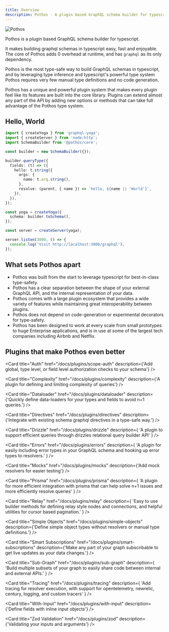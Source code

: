 ```yaml
---
title: Overview
description: Pothos - A plugin based GraphQL schema builder for typescript
---
```


![Pothos](/assets/logo-name-auto.svg)

Pothos is a plugin based GraphQL schema builder for typescript.

It makes building graphql schemas in typescript easy, fast and enjoyable. The core of Pothos adds 0
overhead at runtime, and has `graphql` as its only dependency.

Pothos is the most type-safe way to build GraphQL schemas in typescript, and by leveraging type
inference and typescript's powerful type system Pothos requires very few manual type definitions and
no code generation.

Pothos has a unique and powerful plugin system that makes every plugin feel like its features are
built into the core library. Plugins can extend almost any part of the API by adding new options or
methods that can take full advantage of the Pothos type system.

## Hello, World

```typescript
import { createYoga } from 'graphql-yoga';
import { createServer } from 'node:http';
import SchemaBuilder from '@pothos/core';

const builder = new SchemaBuilder({});

builder.queryType({
  fields: (t) => ({
    hello: t.string({
      args: {
        name: t.arg.string(),
      },
      resolve: (parent, { name }) => `hello, ${name || 'World'}`,
    }),
  }),
});

const yoga = createYoga({
  schema: builder.toSchema(),
});

const server = createServer(yoga);

server.listen(3000, () => {
  console.log('Visit http://localhost:3000/graphql');
});
```

## What sets Pothos apart

- Pothos was built from the start to leverage typescript for best-in-class type-safety.
- Pothos has a clear separation between the shape of your external GraphQL API, and the internal
  representation of your data.
- Pothos comes with a large plugin ecosystem that provides a wide variety of features while
  maintaining great interoperability between plugins.
- Pothos does not depend on code-generation or experimental decorators for type-safety.
- Pothos has been designed to work at every scale from small prototypes to huge Enterprise
  applications, and is in use at some of the largest tech companies including Airbnb and Netflix.

## Plugins that make Pothos even better

<Cards>
  <Card
    title="Add GraphQL"
    href="/docs/plugins/add-graphql"
    description={'Add existing GraphQL types to your schema'}
  />

<Card
  title="Auth"
  href="/docs/plugins/scope-auth"
  description={'Add global, type level, or field level authorization checks to your schema'}
/>

<Card
  title="Complexity"
  href="/docs/plugins/complexity"
  description={'A plugin for defining and limiting complexity of queries'}
/>

<Card
  title="Dataloader"
  href="/docs/plugins/dataloader"
  description={'Quickly define data-loaders for your types and fields to avoid n+1 queries.'}
/>

<Card
  title="Directives"
  href="/docs/plugins/directives"
  description={'Integrate with existing schema graphql directives in a type-safe way.'}
/>

<Card
  title="Drizzle"
  href="/docs/plugins/drizzle"
  description={
    'A plugin to support efficient queries through drizzles relational query builder API'
  }
/>

<Card
  title="Errors"
  href="/docs/plugins/errors"
  description={
    'A plugin for easily including error types in your GraphQL schema and hooking up error types to resolvers.'
  }
/>

<Card
  title="Mocks"
  href="/docs/plugins/mocks"
  description={'Add mock resolvers for easier testing'}
/>

<Card
  title="Prisma"
  href="/docs/plugins/prisma"
  description={
    'A plugin for more efficient integration with prisma that can help solve n+1 issues and more efficiently resolve queries'
  }
/>

<Card
  title="Relay"
  href="/docs/plugins/relay"
  description={
    'Easy to use builder methods for defining relay style nodes and connections, and helpful utilities for cursor based pagination.'
  }
/>

<Card
  title="Simple Objects"
  href="/docs/plugins/simple-objects"
  description={'Define simple object types without resolvers or manual type definitions.'}
/>

<Card
  title="Smart Subscriptions"
  href="/docs/plugins/smart-subscriptions"
  description={'Make any part of your graph subscribable to get live updates as your data changes.'}
/>

<Card
  title="Sub-Graph"
  href="/docs/plugins/sub-graph"
  description={
    'Build multiple subsets of your graph to easily share code between internal and external APIs.'
  }
/>

<Card
  title="Tracing"
  href="/docs/plugins/tracing"
  description={
    'Add tracing for resolver execution, with support for opentelemetry, newrelic, century, logging, and custom tracers'
  }
/>

<Card
  title="With-Input"
  href="/docs/plugins/with-input"
  description={'Define fields with inline input objects'}
/>

  <Card
    title="Zod Validation"
    href="/docs/plugins/zod"
    description={'Validating your inputs and arguments'}
  />
</Cards>
